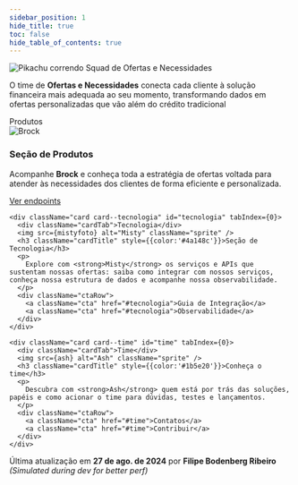 ```yaml
---
sidebar_position: 1
hide_title: true
toc: false
hide_table_of_contents: true
---
```



<style>{`
  :root {
    --bg-grad: linear-gradient(135deg,#fce0d8 0%,#fce3ec 25%,#e7d7f8 50%,#d5e4fa 75%,#d6f4f9 100%);
    --ink: #0d47a1;
  }

  .shell {
    background: var(--bg-grad);
    border-radius: 24px;
    padding: 2rem 1.25rem;
    box-shadow: 0 8px 20px rgba(0,0,0,0.08);
    max-width: 1200px;
    margin: 0 auto;
    position: relative;
    overflow: hidden;
    isolation: isolate;
  }

  .hero { display:grid; place-items:center; gap:.6rem; text-align:center; margin-bottom:.6rem; }
  .heroTitle { display:inline-flex; align-items:center; gap:.6rem; font-size:clamp(1.8rem,2.8vw,2.4rem); color:var(--ink); font-weight:800; letter-spacing:.2px; }
  .heroGif{
    height: clamp(36px, 4.5vw, 56px);
    width: auto;
    image-rendering: pixelated;
    border-radius: 8px;
    animation: float 3.2s ease-in-out infinite;
  }
  @keyframes float { 0%,100%{ transform: translateY(0) } 50%{ transform: translateY(-6px) } }

  .lead { font-size:1.05rem; color:#37474f; max-width:860px; margin:0 auto .9rem; line-height:1.6; }

  .cards { display:grid; grid-template-columns:repeat(1,minmax(0,1fr)); gap:1rem; margin:0 auto 2rem; max-width:1040px; align-items:stretch; }
  @media (min-width: 720px) { .cards { grid-template-columns: repeat(3,minmax(0,1fr)); } }

  .card{
    --bg:#fff;
    --border:rgba(2,136,209,.22);
    --tab-bg:#e0f2fe;
    --tab-text:#0b3b66;

    position:relative;
    border-radius:22px;
    background:var(--bg);
    border:2px solid var(--border);
    padding:4.25rem 1.25rem 1.25rem;
    box-shadow: 0 10px 24px rgba(0,0,0,.08), inset 0 0 0 1px rgba(255,255,255,.45);
    transition:transform .25s ease, box-shadow .25s ease, border-color .25s ease;
    display:flex; flex-direction:column;
    min-height:420px;
  }
  .card:hover{ transform:translateY(-6px) scale(1.01); box-shadow:0 16px 30px rgba(13,71,161,.18), inset 0 0 0 1px rgba(255,255,255,.5); }

  .cardTab{
    position:absolute; inset:0 10px auto 10px; top:10px;
    height:48px;
    border-radius:14px 14px 12px 12px;
    display:flex; align-items:center; justify-content:center;
    font-weight:900; letter-spacing:.6px; text-transform:uppercase;
    background:var(--tab-bg);
    color:var(--tab-text);
    box-shadow: 0 6px 18px rgba(0,0,0,.08), inset 0 0 0 1px rgba(255,255,255,.6);
    border:1px solid rgba(0,0,0,.06);
    user-select:none;
  }

  .card--produtos{
    --bg:#e1f5fe;
    --border:rgba(2,136,209,.35);
    --tab-bg:linear-gradient(180deg,#cfefff,#e1f5fe);
    --tab-text:#013a63;
  }
  .card--tecnologia{
    --bg:#ede7f6;
    --border:rgba(124,58,237,.35);
    --tab-bg:linear-gradient(180deg,#d9c6ff,#f5f3ff);
    --tab-text:#4c1d95;
  }
  .card--time{
    --bg:#e8f5e9;
    --border:rgba(34,197,94,.35);
    --tab-bg:linear-gradient(180deg,#bbf7d0,#ecfdf5);
    --tab-text:#065f46;
  }

  .sprite{height:140px; display:block; margin:.25rem auto .5rem; filter:drop-shadow(0 10px 10px rgba(0,0,0,.25)); transition:transform .25s ease;}
  .card:hover .sprite{transform:translateY(-4px) rotate(-1.5deg);}
  .cardTitle{margin:.25rem 0 .25rem; font-size:1.15rem; font-weight:700; color:#013a63;}
  .card p{font-size:.96rem; color:#546e7a; line-height:1.55; margin:0 0 .9rem;}
  .ctaRow{display:flex; justify-content:center; gap:.5rem; flex-wrap:wrap; margin-top:auto;}
  .cta{font-size:.85rem; font-weight:700; letter-spacing:.3px; border-radius:10px; padding:.5rem .7rem; display:inline-flex; align-items:center; gap:.45rem; background:#eff6ff; border:1px solid rgba(14,165,233,.45); color:#0b3b66; text-decoration:none; transition:transform .2s ease, box-shadow .2s ease;}
  .cta:hover{transform:translateY(-2px); box-shadow:0 8px 16px rgba(14,165,233,.22);}

  .meta{margin-top:.75rem; text-align:center; font-size:.85rem; color:#78909c;}

  .hero, .hero * {
    background: transparent !important;
    box-shadow: none !important;
  }

  .heroGif{
    mix-blend-mode: multiply;
    border-radius: 0;
  }

  .hero{ margin-bottom: .15rem !important; }
  .lead{ margin: 0 auto .2rem !important; }
`}</style>

<div className="shell">
  <div className="hero">
    <div className="heroTitle">
      <img
        className="heroGif"
        src="https://i0.wp.com/lordlibidan.com/wp-content/uploads/2019/03/Running-Pikachu-GIF.gif?resize=480%2C342&ssl=1"
        alt="Pikachu correndo"
      />
      <span>Squad de Ofertas e Necessidades</span>
    </div>
    <p className="lead">
      O time de <strong>Ofertas e Necessidades</strong> conecta cada cliente à solução financeira mais adequada ao seu momento, transformando dados em ofertas personalizadas que vão além do crédito tradicional
    </p>
  </div>

  <div className="cards">
    <div className="card card--produtos" id="produtos" tabIndex={0}>
      <div className="cardTab">Produtos</div>
      <img src="https://vignette2.wikia.nocookie.net/doblaje/images/b/bb/Brock_OS.png/revision/latest?cb=20161002060945&path-prefix=es" alt="Brock" className="sprite" />
      <h3 className="cardTitle">Seção de Produtos</h3>
      <p>
        Acompanhe <strong>Brock</strong> e conheça toda a estratégia de ofertas voltada para atender às necessidades dos clientes de forma eficiente e personalizada.
      </p>
      <div className="ctaRow">
        <a className="cta" href="#produtos">Ver endpoints</a>
      </div>
    </div>

    <div className="card card--tecnologia" id="tecnologia" tabIndex={0}>
      <div className="cardTab">Tecnologia</div>
      <img src={mistyfoto} alt="Misty" className="sprite" />
      <h3 className="cardTitle" style={{color:'#4a148c'}}>Seção de Tecnologia</h3>
      <p>
        Explore com <strong>Misty</strong> os serviços e APIs que sustentam nossas ofertas: saiba como integrar com nossos serviços, conheça nossa estrutura de dados e acompanhe nossa observabilidade.
      </p>
      <div className="ctaRow">
        <a className="cta" href="#tecnologia">Guia de Integração</a>
        <a className="cta" href="#tecnologia">Observabilidade</a>
      </div>
    </div>

    <div className="card card--time" id="time" tabIndex={0}>
      <div className="cardTab">Time</div>
      <img src={ash} alt="Ash" className="sprite" />
      <h3 className="cardTitle" style={{color:'#1b5e20'}}>Conheça o time</h3>
      <p>
        Descubra com <strong>Ash</strong> quem está por trás das soluções, papéis e como acionar o time para dúvidas, testes e lançamentos.
      </p>
      <div className="ctaRow">
        <a className="cta" href="#time">Contatos</a>
        <a className="cta" href="#time">Contribuir</a>
      </div>
    </div>
  </div>

  <div className="meta">
    Última atualização em <strong>27 de ago. de 2024</strong> por <strong>Filipe Bodenberg Ribeiro</strong><br/>
    <em>(Simulated during dev for better perf)</em>
  </div>
</div>
